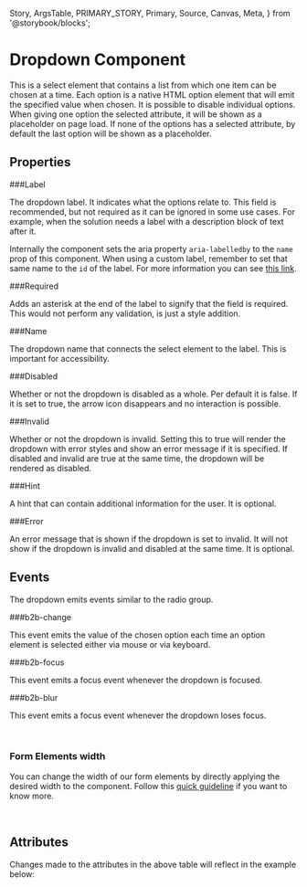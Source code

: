   Story,
  ArgsTable,
  PRIMARY_STORY,
  Primary,
  Source,
  Canvas,
  Meta,
} from '@storybook/blocks';


<Meta of={DropdownStories} />

# Dropdown Component

<Canvas columns={3} withSource="open" withToolbar={false}>
  <Story id="components-form-dropdown--story-010-default" />
</Canvas>

This is a select element that contains a list from which one item can be chosen at a time.
Each option is a native HTML option element that will emit the specified value when chosen.
It is possible to disable individual options. When giving one option the selected attribute, it will be
shown as a placeholder on page load. If none of the options has a selected attribute, by default the
last option will be shown as a placeholder.

## Properties

###Label

The dropdown label. It indicates what the options relate to. This field is recommended, but not required as it can
be ignored in some use cases. For example, when the solution needs a label with a description block of text after it.

Internally the component sets the aria property `aria-labelledby` to the `name` prop of this component. When using a
custom label, remember to set that same name to the `id` of the label. For more information you can see [this link](https://developer.mozilla.org/en-US/docs/Web/Accessibility/ARIA/Attributes/aria-labelledby).

###Required

Adds an asterisk at the end of the label to signify that the field is required. This would not perform any
validation, is just a style addition.

###Name

The dropdown name that connects the select element to the label. This is important for accessibility.

###Disabled

Whether or not the dropdown is disabled as a whole. Per default it is false. If it is set to true, the
arrow icon disappears and no interaction is possible.

###Invalid

Whether or not the dropdown is invalid. Setting this to true will render the dropdown with error styles and
show an error message if it is specified. If disabled and invalid are true at the same time, the dropdown
will be rendered as disabled.

###Hint

A hint that can contain additional information for the user. It is optional.

###Error

An error message that is shown if the dropdown is set to invalid. It will not show if the dropdown is
invalid and disabled at the same time. It is optional.

## Events

The dropdown emits events similar to the radio group.

###b2b-change

This event emits the value of the chosen option each time an option element is selected either via
mouse or via keyboard.

###b2b-focus

This event emits a focus event whenever the dropdown is focused.

###b2b-blur

This event emits a focus event whenever the dropdown loses focus.

<br />

### Form Elements width

You can change the width of our form elements by directly applying the desired width to the component. Follow
this [quick guideline](?path=/story/guidelines-form-usage--page#form-elements-width) if you want to know more.

<br />

## Attributes

<ArgsTable story={PRIMARY_STORY} />
Changes made to the attributes in the above table will reflect in the example below:
<Primary />
